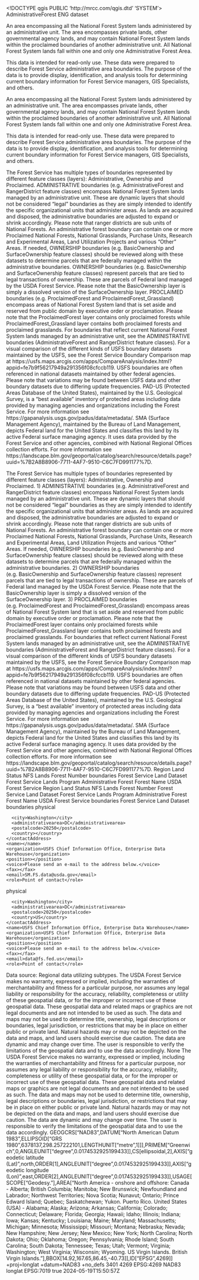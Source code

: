 <!DOCTYPE qgis PUBLIC 'http://mrcc.com/qgis.dtd' 'SYSTEM'>
<qgis version="3.34.3-Prizren">
  <identifier>AdministrativeForest</identifier>
  <parentidentifier></parentidentifier>
  <language>ENG</language>
  <type>dataset</type>
  <title>Administrative Forest</title>
  <abstract>An area encompassing all the National Forest System lands administered by an administrative unit. The area encompasses private lands, other governmental agency lands, and may contain National Forest System lands within the proclaimed boundaries of another administrative unit. All National Forest System lands fall within one and only one Administrative Forest Area.

This data is intended for read-only use. These data were prepared to describe Forest Service administrative area boundaries. The purpose of the data is to provide display, identification, and analysis tools for determining current boundary information for Forest Service managers, GIS Specialists, and others.

An area encompassing all the National Forest System lands administered by an administrative unit. The area encompasses private lands, other governmental agency lands, and may contain National Forest System lands within the proclaimed boundaries of another administrative unit. All National Forest System lands fall within one and only one Administrative Forest Area.

This data is intended for read-only use. These data were prepared to describe Forest Service administrative area boundaries. The purpose of the data is to provide display, identification, and analysis tools for determining current boundary information for Forest Service managers, GIS Specialists, and others.

The Forest Service has multiple types of boundaries represented by different feature classes (layers): Administrative, Ownership and Proclaimed. ADMINISTRATIVE boundaries (e.g. AdministrativeForest and RangerDistrict feature classes) encompass National Forest System lands managed by an administrative unit. These are dynamic layers that should not be considered "legal" boundaries as they are simply intended to identify the specific organizational units that administer areas. As lands are acquired and disposed, the administrative boundaries are adjusted to expand or shrink accordingly. Please note that ranger districts are sub units of National Forests. An administrative forest boundary can contain one or more Proclaimed National Forests, National Grasslands, Purchase Units, Research and Experimental Areas, Land Utilization Projects and various "Other" Areas. If needed, OWNERSHIP boundaries (e.g. BasicOwnership and SurfaceOwnership feature classes) should be reviewed along with these datasets to determine parcels that are federally managed within the administrative boundaries. OWNERSHIP boundaries (e.g. BasicOwnership and SurfaceOwnership feature classes) represent parcels that are tied to legal transactions of ownership. These are parcels of Federal land managed by the USDA Forest Service. Please note that the BasicOwnership layer is simply a dissolved version of the SurfaceOwnership layer. PROCLAIMED boundaries (e.g. ProclaimedForest and ProclaimedForest_Grassland) encompass areas of National Forest System land that is set aside and reserved from public domain by executive order or proclamation. Please note that the ProclaimedForest layer contains only proclaimed forests while ProclaimedForest_Grassland layer contains both proclaimed forests and proclaimed grasslands. For boundaries that reflect current National Forest System lands managed by an administrative unit, see the ADMINISTRATIVE boundaries (AdministrativeForest and RangerDistrict feature classes). For a visual comparison of the different kinds of USFS boundary datasets maintained by the USFS, see the Forest Service Boundary Comparison map at https://usfs.maps.arcgis.com/apps/CompareAnalysis/index.html?appid=fe7b9f56217949a291356f08cfccb119. USFS boundaries are often referenced in national datasets maintained by other federal agencies. Please note that variations may be found between USFS data and other boundary datasets due to differing update frequencies. PAD-US (Protected Areas Database of the United States), maintained by the U.S. Geological Survey, is a "best available" inventory of protected areas including data provided by managing agencies and organizations including the Forest Service. For more information see https://gapanalysis.usgs.gov/padus/data/metadata/. SMA (Surface Management Agency), maintained by the Bureau of Land Management, depicts Federal land for the United States and classifies this land by its active Federal surface managing agency. It uses data provided by the Forest Service and other agencies, combined with National Regional Offices collection efforts. For more information see https://landscape.blm.gov/geoportal/catalog/search/resource/details.page?uuid=%7B2A8B8906-7711-4AF7-9510-C6C7FD991177%7D.

The Forest Service has multiple types of boundaries represented by different feature classes (layers): Administrative, Ownership and Proclaimed. 1) ADMINISTRATIVE boundaries (e.g. AdministrativeForest and RangerDistrict feature classes) encompass National Forest System lands managed by an administrative unit. These are dynamic layers that should not be considered "legal" boundaries as they are simply intended to identify the specific organizational units that administer areas. As lands are acquired and disposed, the administrative boundaries are adjusted to expand or shrink accordingly. Please note that ranger districts are sub units of National Forests. An administrative forest boundary can contain one or more Proclaimed National Forests, National Grasslands, Purchase Units, Research and Experimental Areas, Land Utilization Projects and various "Other" Areas. If needed, OWNERSHIP boundaries (e.g. BasicOwnership and SurfaceOwnership feature classes) should be reviewed along with these datasets to determine parcels that are federally managed within the administrative boundaries. 2) OWNERSHIP boundaries (e.g. BasicOwnership and SurfaceOwnership feature classes) represent parcels that are tied to legal transactions of ownership. These are parcels of Federal land managed by the USDA Forest Service. Please note that the BasicOwnership layer is simply a dissolved version of the SurfaceOwnership layer. 3) PROCLAIMED boundaries (e.g. ProclaimedForest and ProclaimedForest_Grassland) encompass areas of National Forest System land that is set aside and reserved from public domain by executive order or proclamation. Please note that the ProclaimedForest layer contains only proclaimed forests while ProclaimedForest_Grassland layer contains both proclaimed forests and proclaimed grasslands. For boundaries that reflect current National Forest System lands managed by an administrative unit, see the ADMINISTRATIVE boundaries (AdministrativeForest and RangerDistrict feature classes). For a visual comparison of the different kinds of USFS boundary datasets maintained by the USFS, see the Forest Service Boundary Comparison map at https://usfs.maps.arcgis.com/apps/CompareAnalysis/index.html?appid=fe7b9f56217949a291356f08cfccb119. USFS boundaries are often referenced in national datasets maintained by other federal agencies. Please note that variations may be found between USFS data and other boundary datasets due to differing update frequencies. PAD-US (Protected Areas Database of the United States), maintained by the U.S. Geological Survey, is a "best available" inventory of protected areas including data provided by managing agencies and organizations including the Forest Service. For more information see https://gapanalysis.usgs.gov/padus/data/metadata/. SMA (Surface Management Agency), maintained by the Bureau of Land Management, depicts Federal land for the United States and classifies this land by its active Federal surface managing agency. It uses data provided by the Forest Service and other agencies, combined with National Regional Offices collection efforts. For more information see https://landscape.blm.gov/geoportal/catalog/search/resource/details.page?uuid=%7B2A8B8906-7711-4AF7-9510-C6C7FD991177%7D.</abstract>
  <keywords vocabulary="Search keys">
    <keyword>Region</keyword>
    <keyword>Land Status</keyword>
    <keyword>NFS Lands</keyword>
    <keyword>Forest Number</keyword>
    <keyword>boundaries</keyword>
    <keyword>Forest Service Land Dataset</keyword>
    <keyword>Forest Service Lands Program</keyword>
    <keyword>Administrative Forest</keyword>
    <keyword>Forest Name</keyword>
    <keyword>USDA Forest Service</keyword>
  </keywords>
  <keywords vocabulary="gmd:topicCategory">
    <keyword>Region</keyword>
    <keyword>Land Status</keyword>
    <keyword>NFS Lands</keyword>
    <keyword>Forest Number</keyword>
    <keyword>Forest Service Land Dataset</keyword>
    <keyword>Forest Service Lands Program</keyword>
    <keyword>Administrative Forest</keyword>
    <keyword>Forest Name</keyword>
    <keyword>USDA Forest Service</keyword>
    <keyword>boundaries</keyword>
    <keyword>Forest Service Land Dataset</keyword>
    <keyword>boundaries</keyword>
  </keywords>
  <contact>
    <contactAddress>
      <type>physical</type>
      <address></address>
      <city>Washington</city>
      <administrativearea>DC</administrativearea>
      <postalcode>20250</postalcode>
      <country></country>
    </contactAddress>
    <name></name>
    <organization>USFS Chief Information Office, Enterprise Data Warehouse</organization>
    <position></position>
    <voice>Please send an e-mail to the address below.</voice>
    <fax></fax>
    <email>SM.FS.data@usda.gov</email>
    <role>Point of contact</role>
  </contact>
  <contact>
    <contactAddress>
      <type>physical</type>
      <address></address>
      <city>Washington</city>
      <administrativearea>DC</administrativearea>
      <postalcode>20250</postalcode>
      <country>US</country>
    </contactAddress>
    <name>USFS Chief Information Office, Enterprise Data Warehouse</name>
    <organization>USFS Chief Information Office, Enterprise Data Warehouse</organization>
    <position></position>
    <voice>Please send an e-mail to the address below.</voice>
    <fax></fax>
    <email>data@fs.fed.us</email>
    <role>Point of contact</role>
  </contact>
  <links>
    <link format="" size="" description="" type="" name="" mimeType="" url=""/>
  </links>
  <history>Data source: Regional data utilizing subtypes.</history>
  <dates>
    <date value="2024-05-19T09:50:57" type="Published"/>
  </dates>
  <fees></fees>
  <constraints type="Limitations of use">The USDA Forest Service makes no warranty, expressed or implied, including the warranties of merchantability and fitness for a particular purpose, nor assumes any legal liability or responsibility for the accuracy, reliability, completeness or utility of these geospatial data, or for the improper or incorrect use of these geospatial data. These geospatial data and related maps or graphics are not legal documents and are not intended to be used as such. The data and maps may not be used to determine title, ownership, legal descriptions or boundaries, legal jurisdiction, or restrictions that may be in place on either public or private land. Natural hazards may or may not be depicted on the data and maps, and land users should exercise due caution. The data are dynamic and may change over time. The user is responsible to verify the limitations of the geospatial data and to use the data accordingly.</constraints>
  <constraints type="Access">None</constraints>
  <rights>The USDA Forest Service makes no warranty, expressed or implied, including the warranties of merchantability and fitness for a particular purpose, nor assumes any legal liability or responsibility for the accuracy, reliability, completeness or utility of these geospatial data, or for the improper or incorrect use of these geospatial data. These geospatial data and related maps or graphics are not legal documents and are not intended to be used as such. The data and maps may not be used to determine title, ownership, legal descriptions or boundaries, legal jurisdiction, or restrictions that may be in place on either public or private land. Natural hazards may or may not be depicted on the data and maps, and land users should exercise due caution. The data are dynamic and may change over time. The user is responsible to verify the limitations of the geospatial data and to use the data accordingly.</rights>
  <encoding></encoding>
  <crs>
    <spatialrefsys nativeFormat="Wkt">
      <wkt>GEOGCRS["NAD83",DATUM["North American Datum 1983",ELLIPSOID["GRS 1980",6378137,298.257222101,LENGTHUNIT["metre",1]]],PRIMEM["Greenwich",0,ANGLEUNIT["degree",0.0174532925199433]],CS[ellipsoidal,2],AXIS["geodetic latitude (Lat)",north,ORDER[1],ANGLEUNIT["degree",0.0174532925199433]],AXIS["geodetic longitude (Lon)",east,ORDER[2],ANGLEUNIT["degree",0.0174532925199433]],USAGE[SCOPE["Geodesy."],AREA["North America - onshore and offshore: Canada - Alberta; British Columbia; Manitoba; New Brunswick; Newfoundland and Labrador; Northwest Territories; Nova Scotia; Nunavut; Ontario; Prince Edward Island; Quebec; Saskatchewan; Yukon. Puerto Rico. United States (USA) - Alabama; Alaska; Arizona; Arkansas; California; Colorado; Connecticut; Delaware; Florida; Georgia; Hawaii; Idaho; Illinois; Indiana; Iowa; Kansas; Kentucky; Louisiana; Maine; Maryland; Massachusetts; Michigan; Minnesota; Mississippi; Missouri; Montana; Nebraska; Nevada; New Hampshire; New Jersey; New Mexico; New York; North Carolina; North Dakota; Ohio; Oklahoma; Oregon; Pennsylvania; Rhode Island; South Carolina; South Dakota; Tennessee; Texas; Utah; Vermont; Virginia; Washington; West Virginia; Wisconsin; Wyoming. US Virgin Islands. British Virgin Islands."],BBOX[14.92,167.65,86.45,-40.73]],ID["EPSG",4269]]</wkt>
      <proj4>+proj=longlat +datum=NAD83 +no_defs</proj4>
      <srsid>3401</srsid>
      <srid>4269</srid>
      <authid>EPSG:4269</authid>
      <description>NAD83</description>
      <projectionacronym>longlat</projectionacronym>
      <ellipsoidacronym>EPSG:7019</ellipsoidacronym>
      <geographicflag>true</geographicflag>
    </spatialrefsys>
  </crs>
  <extent>
    <spatial maxy="61.51899199999999723" dimensions="2" maxz="0" miny="17.73898300000000106" minz="0" crs="EPSG:4269" maxx="-64.73432900000000245" minx="-150.00792799999999261"/>
    <temporal>
      <period>
        <start>2024-05-19T15:50:57Z</start>
        <end></end>
      </period>
    </temporal>
    <temporal>
      <period>
        <start></start>
        <end></end>
      </period>
    </temporal>
  </extent>
</qgis>
